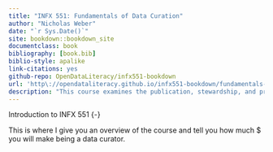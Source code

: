 ```yaml
--- 
title: "INFX 551: Fundamentals of Data Curation"
author: "Nicholas Weber"
date: "`r Sys.Date()`"
site: bookdown::bookdown_site
documentclass: book
bibliography: [book.bib]
biblio-style: apalike
link-citations: yes
github-repo: OpenDataLiteracy/infx551-bookdown
url: 'http\://opendataliteracy.github.io/infx551-bookdown/fundamentals-data-curation'
description: "This course examines the publication, stewardship, and preservation of digital data."
---
```


Introduction to INFX 551 {-}

This is where I give you an overview of the course and tell you how much $ you will make being a data curator.
